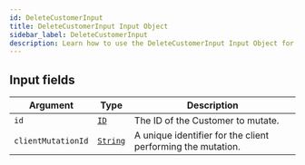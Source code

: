 ```yaml
---
id: DeleteCustomerInput
title: DeleteCustomerInput Input Object
sidebar_label: DeleteCustomerInput
description: Learn how to use the DeleteCustomerInput Input Object for Builder's API.
---
```


## Input fields

| Argument           | Type                                     | Description                                                 |
| ------------------ | ---------------------------------------- | ----------------------------------------------------------- |
| `id`               | [`ID`](/self-managed/composer/builder/api/schema/scalar/ID.mdx)         | The ID of the Customer to mutate.                           |
| `clientMutationId` | [`String`](/self-managed/composer/builder/api/schema/scalar/String.mdx) | A unique identifier for the client performing the mutation. |

